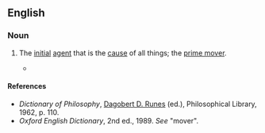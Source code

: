 {{also|first-mover}}

==English==

===Noun===
{{en-noun}}

# {{lb|en|philosophy}} The [[initial]] [[agent]] that is the [[cause]] of all things; the [[prime mover]].
#* {{RQ:Marlowe Tamburlaine|1|IV|ii|page=58|The chiefeſt God '''firſt moouer''' of that Spheare,<br>Enchac’d with thouſands euer ſhining lamps,<br>Will ſooner burne the glorious frame of Heauen,<br>Then ſhould it ſo conſpire my ouerthrow.}}

====References====
* ''Dictionary of Philosophy'', [[w:Dagobert D. Runes|Dagobert D. Runes]] (ed.), Philosophical Library, 1962, p. 110.
* ''Oxford English Dictionary'', 2nd ed., 1989. ''See'' "mover".
